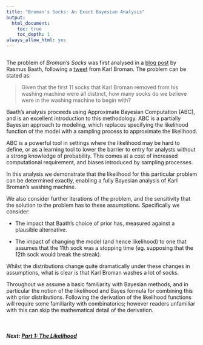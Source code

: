 ```yaml
---
title: "Broman's Socks: An Exact Bayesian Analysis"
output:
  html_document:
    toc: true
    toc_depth: 1
always_allow_html: yes
---
```

```r
```

The problem of *Broman's Socks* was first analysed in a [blog post](http://www.sumsar.net/blog/2014/10/tiny-data-and-the-socks-of-karl-broman/) by Rasmus Baath, following a [tweet](https://twitter.com/kwbroman/status/523221976001679360) from Karl Broman. The problem can be stated as:

> Given that the first 11 socks that Karl Broman removed from his washing machine were all distinct, how many socks do we believe were in the washing machine to begin with?

Baath's analysis proceeds using Approximate Bayesian Computation (ABC), and is an excellent introduction to this methodology. ABC is a partially Bayesian approach to modeling, which replaces specifying the likelihood function of the model with a sampling process to approximate the likelihood.

ABC is a powerful tool in settings where the likelihood may be hard to define, or as a learning tool to lower the barrier to entry for analysts without a strong knowledge of probability. This comes at a cost of increased computational requirement, and biases introduced by sampling processes.

In this analysis we demonstrate that the likelihood for this particular problem can be determined exactly, enabling a fully Bayesian analysis of Karl Broman's washing machine.

We also consider further iterations of the problem, and the sensitivity that the solution to the problem has to these assumptions. Specifically we consider:

* The impact that Baath's choice of prior has, measured against a plausible alternative.

* The impact of changing the model (and hence likelihood) to one that assumes that the 11th sock was a stopping time (eg. supposing that the 12th sock would break the streak).

Whilst the distributions change quite dramatically under these changes in assumptions, what is clear is that Karl Broman washes a lot of socks.

Throughout we assume a basic familiarity with Bayesian methods, and in particular the notion of the likelihood and Bayes formula for combining this with prior distributions. Following the derivation of the likelihood functions will require some familiarity with combinatorics; however readers unfamiliar with this can skip the mathematical detail of the derivation.

<br>

#### *Next: [Part 1: The Likelihood](1_likelihood.html)*
